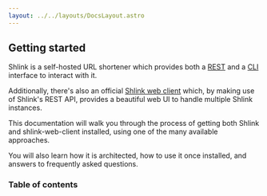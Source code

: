 ```yaml
---
layout: ../../layouts/DocsLayout.astro
---
```



## Getting started

Shlink is a self-hosted URL shortener which provides both a [REST](/documentation/api-docs) and a [CLI](/documentation/command-line-interface/entry-point) interface to interact with it.

Additionally, there's also an official [Shlink web client](/documentation/shlink-web-client) which, by making use of Shlink's REST API, provides a beautiful web UI to handle multiple Shlink instances.

This documentation will walk you through the process of getting both Shlink and shlink-web-client installed, using one of the many available approaches.

You will also learn how it is architected, how to use it once installed, and answers to frequently asked questions.

### Table of contents

<DocsTableOfContents />

